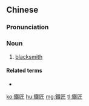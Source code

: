 {{also|铁匠}}
==Chinese==
{{zh-forms|s=铁匠}}

===Pronunciation===
{{zh-pron
|m=tiějiàng
|mn=thih-chhiūⁿ
|cat=n
}}

===Noun===
{{zh-noun}}
# [[blacksmith]] {{gloss|the profession}}

====Related terms====
* {{zh-l|鐵匠鋪}}

[[ko:鐵匠]]
[[hu:鐵匠]]
[[mg:鐵匠]]
[[tl:鐵匠]]